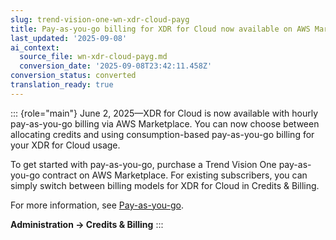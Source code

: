 ```yaml
---
slug: trend-vision-one-wn-xdr-cloud-payg
title: Pay-as-you-go billing for XDR for Cloud now available on AWS Marketplace
last_updated: '2025-09-08'
ai_context:
  source_file: wn-xdr-cloud-payg.md
  conversion_date: '2025-09-08T23:42:11.458Z'
conversion_status: converted
translation_ready: true
---
```


::: {role="main"}
June 2, 2025—XDR for Cloud is now available with hourly pay-as-you-go billing via AWS Marketplace. You can now choose between allocating credits and using consumption-based pay-as-you-go billing for your XDR for Cloud usage.

To get started with pay-as-you-go, purchase a Trend Vision One pay-as-you-go contract on AWS Marketplace. For existing subscribers, you can simply switch between billing models for XDR for Cloud in Credits & Billing.

For more information, see [Pay-as-you-go](pay-as-you-go.mdx).

**Administration → Credits & Billing**
:::
